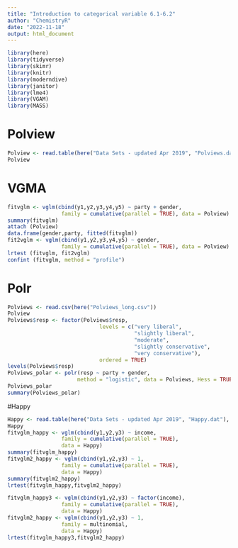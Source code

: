```yaml
---
title: "Introduction to categorical variable 6.1-6.2"
author: "ChemistryR"
date: "2022-11-18"
output: html_document
---
```


```r
library(here)
library(tidyverse)
library(skimr)
library(knitr)
library(moderndive)
library(janitor)
library(lme4)
library(VGAM)
library(MASS)
```

# Polview

```r
Polview <- read.table(here("Data Sets - updated Apr 2019", "Polviews.dat"), header = TRUE) %>% as_tibble()
Polview
```

# VGMA
```r
fitvglm <- vglm(cbind(y1,y2,y3,y4,y5) ~ party + gender,
                 family = cumulative(parallel = TRUE), data = Polview)
summary(fitvglm) 
attach (Polview)
data.frame(gender,party, fitted(fitvglm))
fit2vglm <- vglm(cbind(y1,y2,y3,y4,y5) ~ gender,
                 family = cumulative(parallel = TRUE), data = Polview)
lrtest (fitvglm, fit2vglm)
confint (fitvglm, method = "profile")
```

# Polr
```r
Polviews <- read.csv(here("Polviews_long.csv"))
Polview
Polviews$resp <- factor(Polviews$resp, 
                             levels = c("very liberal",
                                        "slightly liberal",
                                        "moderate",
                                        "slightly conservative",
                                        "very conservative"),
                             ordered = TRUE)
levels(Polviews$resp)
Polviews_polar <- polr(resp ~ party + gender, 
                      method = "logistic", data = Polviews, Hess = TRUE)
Polviews_polar
summary(Polviews_polar)
```

#Happy 
```r
Happy <- read.table(here("Data Sets - updated Apr 2019", "Happy.dat"), header = TRUE) %>% as_tibble()
Happy
fitvglm_happy <- vglm(cbind(y1,y2,y3) ~ income,
                 family = cumulative(parallel = TRUE), 
                 data = Happy)
summary(fitvglm_happy) 
fitvglm2_happy <- vglm(cbind(y1,y2,y3) ~ 1,
                 family = cumulative(parallel = TRUE), 
                 data = Happy)
summary(fitvglm2_happy) 
lrtest(fitvglm_happy,fitvglm2_happy)

fitvglm_happy3 <- vglm(cbind(y1,y2,y3) ~ factor(income),
                 family = cumulative(parallel = TRUE), 
                 data = Happy)
fitvglm2_happy <- vglm(cbind(y1,y2,y3) ~ 1,
                 family = multinomial, 
                 data = Happy)
lrtest(fitvglm_happy3,fitvglm2_happy)
```


